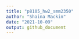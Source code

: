 ```yaml
---
title: "p8105_hw2_smm2350"
author: "Shaina Mackin" 
date: "2021-10-09"
output: github_document
---
```


```r

```

```r

```

```r

```

